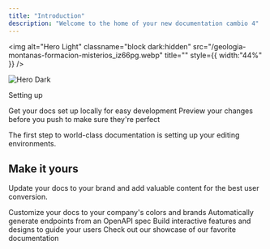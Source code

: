 ```yaml
---
title: "Introduction"
description: "Welcome to the home of your new documentation cambio 4"
---
```


<img
  alt="Hero Light"
  classname="block dark:hidden"
  src="/geologia-montanas-formacion-misterios_iz66pg.webp"
  title=""
  style={{ width:"44%" }}
/>

<img
  alt="Hero Dark"
  classname="hidden dark:block"
  src="https://github.com/estebandelcid/mintlify-docs/blob/main//images/hero-dark.png?raw=true"
/>

Setting up

<CardGroup cols={2}>
  <Card title="Edit Your Docs" icon="pen-to-square" href="https://mintlify.com/docs/quickstart">
    Get your docs set up locally for easy development
  </Card>
  <Card title="Preview Changes" icon="image" href="https://mintlify.com/docs/development">
    Preview your changes before you push to make sure they're perfect
  </Card>
  <Card title="New Card" icon="sparkles">
    
  </Card>
</CardGroup>

The first step to world-class documentation is setting up your editing environments.

## Make it yours

Update your docs to your brand and add valuable content for the best user conversion.

<CardGroup cols="2">
  <Card title="Customize Style" icon="palette" href="https://mintlify.com/docs/settings/global">
    Customize your docs to your company's colors and brands
  </Card>
  <Card title="Reference APIs" icon="code" href="https://mintlify.com/docs/api-playground/openapi">
    Automatically generate endpoints from an OpenAPI spec
  </Card>
  <Card title="Add Components" icon="screwdriver-wrench" href="https://mintlify.com/docs/content/components/accordions">
    Build interactive features and designs to guide your users
  </Card>
  <Card title="Get Inspiration" icon="stars" href="https://mintlify.com/customers">
    Check out our showcase of our favorite documentation
  </Card>
</CardGroup>